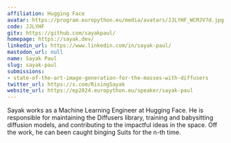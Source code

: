 ```yaml
---
affiliation: Hugging Face
avatar: https://program.europython.eu/media/avatars/JJLYHF_WCMJV7d.jpg
code: JJLYHF
gitx: https://github.com/sayakpaul/
homepage: https://sayak.dev/
linkedin_url: https://www.linkedin.com/in/sayak-paul/
mastodon_url: null
name: Sayak Paul
slug: sayak-paul
submissions:
- state-of-the-art-image-generation-for-the-masses-with-diffusers
twitter_url: https://x.com/RisingSayak
website_url: https://ep2024.europython.eu/speaker/sayak-paul
---
```


Sayak works as a Machine Learning Engineer at Hugging Face. He is responsible for maintaining the Diffusers library, training and babysitting diffusion models, and contributing to the impactful ideas in the space. Off the work, he can been caught binging Suits for the n-th time.
